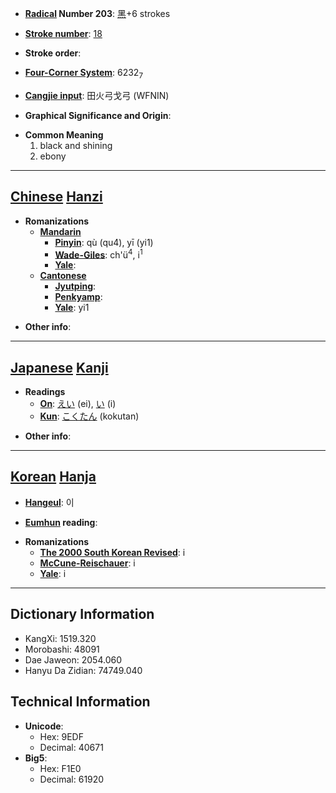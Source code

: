 * '''[[Wiktionary:Chinese radical index| Radical]] Number 203''': [[Wiktionary:Chinese radical index 黑|黑]]+6 strokes

* '''[[Wiktionary:Chinese total strokes index|Stroke number]]''': [[Wiktionary:Chinese total strokes index 18|18]]

* '''Stroke order''': 

* '''[[Wiktionary:Chinese four corner index|Four-Corner System]]''': 6232<sub>7</sub>

* '''[[Wiktionary:Chinese Cangjie index|Cangjie input]]''': 田火弓戈弓 (WFNIN)

* '''Graphical Significance and Origin''': 

* '''Common Meaning'''
*#black and shining
*# ebony


----

== [[Chinese]] [[Hanzi]] ==

* '''Romanizations'''
** '''[[Mandarin]]'''
*** '''[[Pinyin]]''': qù (qu4), yī (yi1)
*** '''[[Wade-Giles]]''': ch'ü<sup>4</sup>, i<sup>1</sup>
*** '''[[Yale]]''': 
** '''[[Cantonese]]'''
*** '''[[Jyutping]]''':
*** '''[[Penkyamp]]''': 
*** '''[[Yale]]''': yi1

* '''Other info''': 

----

== [[Japanese]] [[Kanji]] ==

* '''Readings'''
** '''[[On]]''': [[えい]] (ei), [[い]] (i)
** '''[[Kun]]''': [[こくたん]] (kokutan)

* '''Other info''':  

----

== [[Korean]] [[Hanja]] ==

* '''[[Hangeul]]''': 이

* '''[[Eumhun]] reading''': 

* '''Romanizations'''
** '''[[The 2000 South Korean Revised Romanization|The 2000 South Korean Revised]]''': i
** '''[[McCune-Reischauer]]''': i
** '''[[Yale]]''': i

----

== Dictionary Information ==

* KangXi: 1519.320
* Morobashi: 48091
* Dae Jaweon: 2054.060
* Hanyu Da Zidian: 74749.040

== Technical Information ==

* '''Unicode''':
** Hex: 9EDF
** Decimal: 40671
* '''Big5''':
** Hex: F1E0
** Decimal: 61920